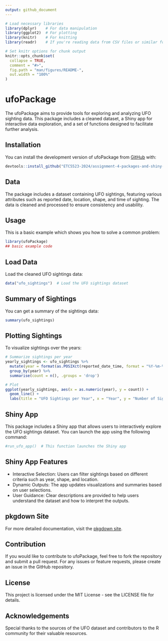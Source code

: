 ```yaml
---
output: github_document
---
```


<!-- README.md is generated from README.Rmd. Please edit that file -->

```r
# Load necessary libraries
library(dplyr)    # For data manipulation
library(ggplot2)  # For plotting
library(knitr)    # For knitting
library(readr)    # If you're reading data from CSV files or similar formats

# Set knitr options for chunk output
knitr::opts_chunk$set(
  collapse = TRUE,
  comment = "#>",
  fig.path = "man/figures/README-",
  out.width = "100%"
)
```

# ufoPackage

<!-- badges: start -->
<!-- badges: end -->

The ufoPackage aims to provide tools for exploring and analyzing UFO sighting data. This package includes a cleaned dataset, a Shiny app for interactive data exploration, and a set of functions designed to facilitate further analysis.

## Installation

You can install the development version of ufoPackage from [GitHub](https://github.com/rows0001) with:

```r
devtools::install_github("ETC5523-2024/assignment-4-packages-and-shiny-apps-rows0001/ufopackage/ufoPackage")
```


## Data

The package includes a dataset containing UFO sightings, featuring various attributes such as reported date, location, shape, and time of sighting. The data is cleaned and processed to ensure consistency and usability.



## Usage

This is a basic example which shows you how to solve a common problem:

```r
library(ufoPackage)
## basic example code
```


## Load Data

Load the cleaned UFO sightings data:

```r
data("ufo_sightings")  # Load the UFO sightings dataset

```


## Summary of Sightings

You can get a summary of the sightings data:

```r
summary(ufo_sightings)

```



## Plotting Sightings
To visualize sightings over the years:

```r
# Summarize sightings per year
yearly_sightings <- ufo_sightings %>%
  mutate(year = format(as.POSIXct(reported_date_time, format = "%Y-%m-%d %H:%M:%S"), "%Y")) %>%
  group_by(year) %>%
  summarise(count = n(), .groups = 'drop')

# Plot
ggplot(yearly_sightings, aes(x = as.numeric(year), y = count)) +
  geom_line() +
  labs(title = "UFO Sightings per Year", x = "Year", y = "Number of Sightings")

```


## Shiny App

This package includes a Shiny app that allows users to interactively explore the UFO sightings dataset. You can launch the app using the following command:

```r
#run_ufo_app()  # This function launches the Shiny app

```


## Shiny App Features

- Interactive Selection: Users can filter sightings based on different criteria such as year, shape, and location.
- Dynamic Outputs: The app updates visualizations and summaries based on user selections.
- User Guidance: Clear descriptions are provided to help users understand the dataset and how to interpret the outputs.


## pkgdown Site

For more detailed documentation, visit the [pkgdown site](https://etc5523-2024.github.io/assignment-4-packages-and-shiny-apps-rows0001/).



## Contribution

If you would like to contribute to ufoPackage, feel free to fork the repository and submit a pull request. For any issues or feature requests, please create an issue in the GitHub repository.


## License

This project is licensed under the MIT License - see the LICENSE file for details.

## Acknowledgements

Special thanks to the sources of the UFO dataset and contributors to the R community for their valuable resources.

